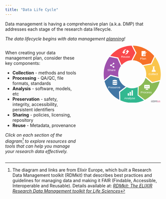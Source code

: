```yaml
---
title: "Data Life Cycle"
---
```


Data management is having a comprehensive plan (a.k.a. DMP) that addresses each stage of the research data lifecycle. 

*The data lifecycle begins with data management [planning](https://rdmkit.elixir-europe.org/planning)\!* 

:::: {.columns}
::: {.column width="50%"}
When creating your data management plan, consider these key components: 

* **Collection** *\-* methods and tools  
* **Processing** \- QA/QC, file formats, standards  
* **Analysis** \- software, models, etc  
* **Preservation** \- safety, integrity, accessibility, persistent identifiers  
* **Sharing** \- policies, licensing, repository  
* **Reuse** \- Metadata, provenance


*Click on each section of the diagram[^1] to explore resources and tools that can help you manage your research data effectively.*
:::
::: {.column width="10%"}
:::
::: {.column width="40%"}

```{=html}
<div class="main_rdm mt-5 d-flex justify-content-center">
    <svg version="1.1" id="data-life-cycle-index" xmlns="http://www.w3.org/2000/svg" xmlns:xlink="http://www.w3.org/1999/xlink" x="0px" y="0px" viewBox="0 0 250.9 251" xml:space="preserve" height="24em">
        <style type="text/css">
        .st0{fill:#FA484B;}
        .st5{fill:#F67028;}
        .st6{fill:#FAC54B;}
        .st4{fill:#8ABA56;}
        .st3{fill:#32B890;}
        .st2{fill:#4176A5;}
        .st7{fill:#9E51AD;}
        .st18{opacity:0.41;fill:#2A2E3D;}
        .st19{opacity:0.41;fill:#C23669;}
        .st1{fill:#FFFFFF; pointer-events: none;}
        .st8{font-family: 'Exo 2', sans-serif;}
        .st9{font-size:13.5px;}
        .st0,.st2,.st3,.st4,.st5,.st6,.st7 {transition: fill 0.3s;}
        .st0:hover,.st2:hover,.st3:hover,.st4:hover,.st5:hover,.st6:hover,.st7:hover {fill:#73757d;cursor: pointer;}
        text {pointer-events : none;}
        </style>
        <a href="https://rdmkit.elixir-europe.org/planning" id="link-to-planning2" target="_top" title="planning">
        <g id="PlanPath2">
            <path class="st5" d="M144.4,31.6l-16.6,32.3c17.5,0.7,33.2,8.6,44,20.9l35.7-7l14.6-32.4C199.6,18.3,166,0.8,128.2,0L144.4,31.6z" />
            <path class="st1" d="M166.7,24.1c0.3-0.4,0.8-0.6,1.4-0.6c4.7,0,9.4,0,14.1,0c0.5,0,1,0.2,1.4,0.6c0.3,0.3,0.4,0.7,0.4,1.2
            c0,1,0,2,0,3c-0.3,0.3-0.5,0.5-0.8,0.8c-2.6,2.6-5.3,5.3-7.9,7.9c-0.1,0.1-0.3,0.3-0.3,0.5c-0.4,1.6-0.8,3.1-1.2,4.7
            c0,0.2-0.1,0.4,0,0.5c0.1,0.2,0.4,0.3,0.7,0.3c1.6-0.4,3.2-0.8,4.7-1.3c0.2,0,0.3-0.1,0.4-0.3c1.5-1.5,3-3,4.5-4.5
            c0,2.5,0,5.1,0,7.6c0,0.4-0.1,0.8-0.3,1.1c-0.3,0.4-0.9,0.7-1.4,0.7c-4.7,0-9.4,0-14.1,0c-0.3,0-0.7,0-1-0.2
            c-0.3-0.2-0.6-0.4-0.7-0.8c-0.1-0.3-0.2-0.6-0.2-0.9c0-6.4,0-12.8,0-19.2C166.3,24.8,166.4,24.4,166.7,24.1z" />
            <path class="st1" d="M185.5,28.4c0.5-0.3,1.2-0.4,1.7-0.1c0.3,0.2,0.6,0.4,0.8,0.7c0.5,0.6,0.6,1.5,0.1,2.1
            c-0.1,0.2-0.3,0.4-0.5,0.5c-0.9-0.9-1.8-1.8-2.7-2.7C185.1,28.7,185.3,28.5,185.5,28.4z" />
            <path class="st1" d="M176.3,37.5c2.6-2.6,5.2-5.2,7.8-7.8c0.9,0.9,1.8,1.8,2.7,2.7c-2.6,2.6-5.2,5.2-7.8,7.8
            C178.1,39.3,177.2,38.4,176.3,37.5z" />
            <path class="st1" d="M175.8,38.6l0.1,0.1c0.7,0.7,1.3,1.3,2,2c-1,0.3-1.9,0.5-2.9,0.8C175.3,40.6,175.6,39.6,175.8,38.6z" />
        </g>
        </a>
        <a href="https://rdmkit.elixir-europe.org/collecting" id="link-to-collecting2" target="_top" title="collecting">
        <g id="CollectPath2">
            <path class="st6" d="M213.9,159.8l34.4-8.7c1.7-8.3,2.6-16.8,2.6-25.6c0-28.5-9.5-54.7-25.4-75.8L210.8,82l-35.6,7
            c7.5,10.2,11.9,22.8,11.9,36.4c0,3.7-0.3,7.3-1,10.8L213.9,159.8z" />
            <path class="st1" d="M215.4,91.9c0.2-0.4,0.6-0.6,1.1-0.6c2.3,0,4.7,0,7,0c0.4,0,0.8,0.2,1,0.5c0.4,0.5,0.3,1.2-0.1,1.6
            c-0.2,0.2-0.5,0.3-0.8,0.3c-0.2,0-0.5,0-0.7,0.1c-0.2,0.1-0.3,0.2-0.3,0.4c0,1.6,0,3.1,0,4.7c0,0.8,0.1,1.6,0.4,2.4
            c0.2,0.4,0.4,0.8,0.6,1.2c0.6,1.1,1.2,2.1,1.8,3.2c-3.7,0-7.4,0-11.1,0c0.7-1.2,1.4-2.5,2-3.7c0.3-0.5,0.5-1,0.6-1.6
            c0.1-0.5,0.2-1,0.2-1.5c0-1.6,0-3.2,0-4.8c0-0.3-0.3-0.5-0.5-0.5c-0.3,0-0.5,0-0.7-0.1c-0.3-0.1-0.5-0.3-0.6-0.5
            C215.2,92.8,215.2,92.3,215.4,91.9z" />
            <path class="st1" d="M213.8,106.8c4.1,0,8.2,0,12.4,0c0.7,1.3,1.5,2.6,2.2,3.9c0.2,0.3,0.3,0.6,0.4,0.9c0.3,1-0.4,2.2-1.4,2.6
            c-0.3,0.1-0.5,0.1-0.8,0.1c-4.4,0-8.8,0-13.2,0c-0.6,0-1.1-0.2-1.6-0.6c-0.5-0.5-0.8-1.4-0.6-2.1c0.1-0.3,0.2-0.5,0.4-0.8
            C212.3,109.4,213.1,108.1,213.8,106.8z" />
        </g>
        </a>
        <a href="https://rdmkit.elixir-europe.org/processing" id="link-to-processing2" target="_top" title="processing">
        <g id="ProcessPath2">
            <path class="st4" d="M211.7,165L184,141.6c-4.4,16.4-15.5,30.1-30.1,38.1l-1.1,36.3l28.3,21.5c31.9-16.2,56-45.6,65-81.1L211.7,165
            z" />
            <path class="st1" d="M179.4,172.2c0.1,0,0.2,0,0.4,0c7,0,14,0,21,0c0.3,0,0.6,0,0.8,0.1c0.5,0.2,0.7,0.7,0.7,1.2
            c0,4.3,0,8.6,0,12.8c0,0.4-0.1,0.7-0.3,1c-0.3,0.3-0.7,0.5-1.1,0.5c-7.1,0-14.1,0-21.2,0c-0.4,0-0.9-0.2-1.1-0.6
            c-0.2-0.3-0.3-0.6-0.3-0.9c0-4.3,0-8.5,0-12.8c0-0.4,0.1-0.8,0.4-1C178.9,172.4,179.1,172.3,179.4,172.2z M184.3,178
            c-0.3,0-0.7,0.2-1,0.4c-0.2,0.1-0.3,0.4-0.4,0.6c-0.4,0.6-0.4,1.4,0,2.1c0.4,0.6,1,0.9,1.6,1c0.5,0,1-0.1,1.4-0.4
            c0.1-0.1,0.2-0.1,0.3-0.3c0.3-0.5,0.5-1.1,0.4-1.6c-0.1-0.6-0.5-1.2-1.1-1.5C185.2,178,184.8,178,184.3,178z M195.4,178
            c-0.4,0.1-0.9,0.2-1.2,0.5c-0.3,0.4-0.5,0.8-0.5,1.3c-0.1,1,0.7,2,1.6,2.1c0.6,0.1,1.2-0.1,1.7-0.4c0.2-0.1,0.3-0.3,0.4-0.4
            c0.3-0.5,0.4-1.1,0.2-1.6c-0.1-0.4-0.3-0.7-0.6-1C196.5,178.1,195.9,177.9,195.4,178z M189.8,178c-0.3,0-0.5,0.1-0.8,0.3
            c-0.2,0.1-0.4,0.2-0.5,0.4c-0.4,0.6-0.5,1.3-0.3,1.9c0.2,0.6,0.6,1,1.2,1.3c0.6,0.3,1.3,0.1,1.9-0.2c0.1-0.1,0.3-0.1,0.4-0.3
            c0.3-0.4,0.5-0.9,0.4-1.5c0-0.7-0.5-1.5-1.2-1.8C190.6,178,190.2,178,189.8,178z" />
            <path class="st1" d="M184.3,179.1c0.3-0.1,0.6,0,0.9,0.1c0.2,0.1,0.3,0.3,0.3,0.5c0.1,0.3,0,0.7-0.3,1c-0.4,0.4-1.3,0.2-1.5-0.4
            C183.6,179.9,183.9,179.3,184.3,179.1z" />
            <path class="st1" d="M189.9,179.1c0.4-0.2,0.9,0.1,1.1,0.5c0.1,0.3,0.1,0.6,0,0.9c-0.2,0.3-0.5,0.4-0.8,0.4c-0.3,0-0.5-0.2-0.6-0.4
            c-0.2-0.3-0.3-0.7-0.1-1C189.4,179.3,189.7,179.2,189.9,179.1z" />
            <path class="st1" d="M195.3,179.1c0.3-0.1,0.7,0,1,0.2c0.2,0.2,0.3,0.5,0.3,0.7c0,0.4-0.4,0.8-0.8,0.9c-0.3,0-0.6-0.1-0.8-0.3
            c-0.2-0.2-0.3-0.5-0.2-0.8C194.8,179.5,195,179.2,195.3,179.1z" />
            <path class="st1" d="M186.8,189c0.9,0,1.7,0,2.6,0c1.3,0,2.7,0,4,0c0.2,0,0.5,0.1,0.5,0.4c0.3,0.9,0.6,1.9,0.9,2.8
            c0.1,0.2,0.1,0.4,0.3,0.6c0.1,0.1,0.3,0.1,0.4,0.1c0.7,0,1.4,0,2.1,0c0.2,0,0.4,0,0.5,0.2c0.3,0.3,0.1,0.7-0.2,0.8
            c-0.1,0-0.2,0-0.3,0c-5,0-10.1,0-15.1,0c-0.3,0-0.6-0.3-0.5-0.6c0-0.3,0.3-0.5,0.6-0.5c0.7,0,1.5,0,2.2,0c0.3,0,0.5-0.2,0.6-0.4
            c0.3-0.9,0.6-1.9,0.9-2.8c0.1-0.2,0.1-0.3,0.2-0.5C186.5,189,186.7,189,186.8,189z" />
        </g>
        </a>
        <a href="https://rdmkit.elixir-europe.org/analysing" id="link-to-analysing2" target="_top" title="analysing">
        <g id="AnalysePath2">
            <path class="st3" d="M149,218.3l1-36.2c-7.5,3.3-15.8,5.1-24.5,5.1c-8.5,0-16.6-1.7-24-4.9l-29.1,21.8l0.9,35.5
            c15.9,7.3,33.6,11.4,52.2,11.4c18.4,0,36-4,51.7-11.1L149,218.3z" />
            <path class="st1" d="M123.3,196c1.4,0,2.8,0,4.3,0c0.5,0,0.8,0.4,0.8,0.8c0,7.2,0,14.3,0,21.5c0,0.2-0.1,0.5-0.2,0.7
            c-0.2,0.2-0.4,0.3-0.6,0.3c-1.4,0-2.8,0-4.1,0c-0.3,0-0.5-0.1-0.7-0.3c-0.1-0.2-0.2-0.4-0.2-0.6c0-7.2,0-14.3,0-21.5
            C122.5,196.4,122.8,196,123.3,196z" />
            <path class="st1" d="M114.6,202.5c0.2,0,0.3,0,0.5,0c1.2,0,2.4,0,3.6,0c0.2,0,0.4,0,0.5,0.1c0.3,0.1,0.5,0.3,0.5,0.6
            c0,0.1,0,0.3,0,0.4c0,5,0,9.9,0,14.9c0,0.5-0.4,0.9-0.8,0.9c-1.3,0-2.6,0-3.9,0c-0.2,0-0.4,0-0.6-0.1c-0.3-0.1-0.5-0.4-0.5-0.8
            c0-5,0-10,0-15.1C114,202.9,114.2,202.6,114.6,202.5z" />
            <path class="st1" d="M106.3,208.7c1.4,0,2.9,0,4.3,0c0.4,0,0.8,0.4,0.8,0.8c0,2.9,0,5.8,0,8.8c0,0.3-0.1,0.6-0.4,0.8
            c-0.2,0.1-0.4,0.2-0.5,0.2c-1.2,0-2.5,0-3.7,0c-0.3,0-0.6,0-0.8-0.1c-0.3-0.1-0.4-0.5-0.4-0.8c0-2.8,0-5.7,0-8.5
            c0-0.2,0-0.4,0.1-0.6C105.6,209,105.9,208.7,106.3,208.7z" />
        </g>
        </a>
        <a href="https://rdmkit.elixir-europe.org/preserving" id="link-to-preserving2" target="_top" title="preserving">
        <g id="PreservePath2">
            <path class="st2" d="M67.6,201.7l29-21.8c-14.7-7.8-25.8-21.4-30.4-37.8L31,133L3.8,155.8c8.8,35.5,32.8,65.1,64.7,81.4L67.6,201.7
            z" />
            <path class="st1" d="M48.4,150.2c1.8,0,3.6,0.1,5.3,0.4c1,0.2,2.1,0.5,3.1,0.9c0.6,0.3,1.2,0.6,1.7,1c0.3,0.3,0.5,0.6,0.6,1
            c0,0.4-0.1,0.7-0.3,1c-0.3,0.4-0.8,0.8-1.3,1c-0.8,0.4-1.7,0.7-2.5,0.9c-1.4,0.4-2.9,0.5-4.4,0.6c-2.3,0.1-4.7,0-7-0.5
            c-1-0.2-1.9-0.5-2.8-0.9c-0.6-0.3-1.1-0.6-1.5-1.1c-0.2-0.3-0.4-0.7-0.4-1c0-0.4,0.3-0.8,0.6-1.1c0.7-0.6,1.5-0.9,2.4-1.2
            c1.2-0.4,2.5-0.6,3.8-0.8C46.6,150.3,47.5,150.3,48.4,150.2z" />
            <path class="st1" d="M38.9,157.1c1.2,0.8,2.6,1.2,4,1.5c2.1,0.5,4.3,0.6,6.4,0.6c1,0,2-0.1,3.1-0.2c2-0.2,4-0.6,5.8-1.4
            c0.4-0.2,0.7-0.3,1-0.6c0,1.4,0,2.8,0,4.2c0,0.3-0.1,0.7-0.3,0.9c-0.3,0.4-0.7,0.7-1.2,0.9c-0.3,0.2-0.5,0.3-0.8,0.4
            c-1.6,0.6-3.3,0.9-4.9,1.1c-1.9,0.2-3.8,0.2-5.7,0c-1.3-0.1-2.5-0.3-3.7-0.7c-1-0.3-2-0.6-2.8-1.3c-0.3-0.3-0.7-0.6-0.8-1
            c0-0.1,0-0.3,0-0.4C38.9,159.8,38.9,158.4,38.9,157.1z" />
            <path class="st1" d="M38.9,164.8c0.5,0.3,1,0.5,1.6,0.8c1.9,0.7,3.9,1.1,5.9,1.2c1.9,0.1,3.7,0.1,5.6,0c1.9-0.2,3.9-0.5,5.7-1.2
            c0.5-0.2,1.1-0.5,1.6-0.8c0,1.4,0,2.8,0,4.2c0,0.2,0,0.3-0.1,0.5c-0.1,0.4-0.4,0.6-0.7,0.9c-0.7,0.6-1.6,0.9-2.4,1.2
            c-0.6,0.2-1.3,0.4-1.9,0.5c-1.1,0.2-2.2,0.3-3.3,0.4c-0.9,0.1-1.8,0-2.7,0c-1.8-0.1-3.6-0.3-5.4-0.7c-1-0.3-2.1-0.7-3-1.4
            c-0.3-0.2-0.5-0.5-0.7-0.8c-0.1-0.3-0.1-0.6-0.1-0.8C38.9,167.4,38.9,166.1,38.9,164.8z" />
        </g>
        </a>
        <a href="https://rdmkit.elixir-europe.org/sharing" id="link-to-sharing2" target="_top" title="sharing">
        <g id="SharePath2">
            <path class="st7" d="M29.8,127.8l35.1,9c-0.7-3.7-1.1-7.5-1.1-11.4c0-13.4,4.3-25.9,11.6-36L60.6,56.3l-34.8-7
            C9.6,70.4,0,96.8,0,125.5c0,8.6,0.9,17,2.5,25.1L29.8,127.8z" />
            <path class="st1" d="M42.7,75c0.7-0.1,1.5-0.1,2.2,0.3c1,0.4,1.7,1.3,2,2.3c0.2,0.6,0.1,1.4-0.1,2c-0.4,1.1-1.3,2-2.4,2.4
            c-0.4,0.1-0.8,0.1-1.3,0.1c-0.6-0.1-1.1-0.2-1.6-0.5c-1.1,0.6-2.2,1.2-3.3,1.8c-0.2,0.1-0.3,0.2-0.5,0.3c-0.8,0.4-1.5,0.9-2.3,1.3
            c0.1,0.4,0.2,0.8,0.2,1.2c0,0.4-0.1,0.8-0.2,1.1c0.8,0.4,1.5,0.9,2.3,1.3c0.2,0.1,0.3,0.2,0.5,0.3c1,0.6,2,1.1,3,1.7
            c0.5-0.4,1.1-0.7,1.8-0.7c0.8-0.1,1.6,0.1,2.3,0.5c1,0.6,1.7,1.7,1.7,2.8c0,0.7-0.1,1.4-0.4,1.9c-0.3,0.6-0.8,1.1-1.4,1.4
            c-0.3,0.2-0.7,0.3-1,0.4c-0.6,0.1-1.3,0.1-1.9-0.2c-0.5-0.2-0.9-0.4-1.3-0.8c-0.6-0.5-1-1.3-1.1-2.1c-0.1-0.6,0-1.2,0.2-1.8
            c-0.7-0.4-1.4-0.8-2.2-1.2c-0.4-0.2-0.7-0.4-1-0.5c-0.8-0.5-1.7-0.9-2.5-1.4c-0.5,0.4-1.1,0.7-1.7,0.8c-0.8,0.2-1.7,0-2.5-0.4
            c-0.6-0.4-1.1-0.9-1.4-1.5c-0.4-0.7-0.5-1.5-0.3-2.3c0.1-0.6,0.4-1.1,0.7-1.6c0.4-0.5,1-0.9,1.7-1.2c0.6-0.2,1.3-0.3,2-0.1
            c0.6,0.1,1.1,0.4,1.5,0.8c1.1-0.6,2.2-1.2,3.3-1.8c0.1-0.1,0.3-0.1,0.4-0.2c0.7-0.4,1.4-0.8,2.2-1.2c-0.7-1.3-0.4-3.1,0.7-4.1
            C41.4,75.5,42,75.2,42.7,75z" />
        </g>
        </a>
        <a href="https://rdmkit.elixir-europe.org/reusing" id="link-to-reusing2" target="_top" title="reusing">
        <g id="ReusePath2">
            <path class="st0" d="M63.9,52.1l14.9,33.1c10.7-12.4,26.2-20.5,43.6-21.3l16.7-32.3L122.9,0C85.3,0.8,51.7,18.1,29.2,45L63.9,52.1z
            " />
            <path class="st1" d="M92.5,17.4c2-0.9,4.1-1.3,6.3-1.3c0.2,0,0.4,0.1,0.5,0.3c0.2,0.2,0.2,0.6,0,0.8c-0.1,0.2-0.4,0.3-0.6,0.4
            c-0.4,0.2-0.8,0.3-1.1,0.5c-0.3,0.2-0.6,0.3-0.9,0.5c-0.6,0.4-1.2,0.8-1.7,1.2c-0.8,0.7-1.5,1.4-2,2.3c-1,1.5-1.6,3.2-1.8,5
            c1.1,0,2.2,0,3.3,0c0.3,0,0.5,0.1,0.6,0.4c0.1,0.2,0.1,0.4,0,0.6c-0.1,0.2-0.3,0.4-0.5,0.6c-1.9,2.1-3.9,4.3-5.8,6.4
            c-0.2,0.2-0.5,0.3-0.8,0.2c-0.1-0.1-0.2-0.2-0.3-0.3c-1.9-2.1-3.9-4.3-5.8-6.5c-0.2-0.2-0.5-0.5-0.4-0.8c0-0.4,0.3-0.7,0.7-0.7
            c1.1,0,2.3,0,3.4,0c0.2-1.9,0.8-3.7,1.8-5.2C88.7,20,90.5,18.4,92.5,17.4z" />
            <path class="st1" d="M104.5,19.1c0.3-0.3,0.8-0.3,1,0c2,2.2,3.9,4.4,5.9,6.5c0.2,0.2,0.5,0.5,0.4,0.8c0,0.4-0.4,0.7-0.7,0.7
            c-1.1,0-2.3,0-3.4,0c-0.2,2.3-1.1,4.4-2.5,6.2c-1.3,1.7-3.2,3-5.2,3.8c-0.6,0.2-1.2,0.4-1.8,0.6c-1.2,0.3-2.4,0.4-3.7,0.4
            c-0.4,0-0.7-0.5-0.6-0.9c0.1-0.1,0.1-0.3,0.3-0.4c0.5-0.3,1.1-0.5,1.6-0.8c0.6-0.4,1.3-0.7,1.9-1.2c0.9-0.7,1.7-1.5,2.4-2.4
            c0.5-0.7,0.9-1.5,1.3-2.3c0.4-1,0.7-2,0.8-3.1c-1.1,0-2.3,0-3.5,0c-0.4,0-0.8-0.4-0.7-0.8c0-0.3,0.3-0.5,0.5-0.8
            C100.6,23.4,102.6,21.2,104.5,19.1z" />
        </g>
        </a>
        <g id="RDMkit_logo">
        <path class="st18" d="M233.5,240c0.6,0,0.9,0.3,0.9,0.9l0.3,7.6h-2.4L232,242h-0.2l-0.8,4.4c-0.1,0.5-0.4,0.8-1,0.8h-1.4
            c-0.6,0-0.9-0.3-1-0.8l-0.9-4.4h-0.2l-0.2,6.6h-2.4l0.3-7.6c0-0.6,0.3-0.9,0.9-0.9h2.3c0.6,0,0.9,0.3,1,0.8l0.6,3.4
            c0,0.2,0.1,0.4,0.1,0.6c0,0.2,0,0.4,0.1,0.6h0.1c0-0.2,0-0.4,0.1-0.6c0-0.2,0-0.4,0.1-0.6l0.6-3.4c0.1-0.6,0.4-0.8,1-0.8H233.5z" />
        <path class="st19" d="M239.6,248.5h2.7l-1.4-2.4c-0.1-0.2-0.2-0.3-0.3-0.5c-0.1-0.1-0.2-0.2-0.3-0.3v0c0.1-0.1,0.2-0.2,0.3-0.3
            c0.1-0.1,0.2-0.3,0.3-0.4l1.2-1.9h-2.6l-1.1,1.9H238c0-0.1,0-0.2,0-0.2c0-0.3,0.1-0.6,0.1-0.9V240h-2.4v8.6h2.4v-1.6
            c0-0.3,0-0.5-0.1-0.8c0,0,0-0.1,0-0.1h0.3L239.6,248.5z" />
        <path class="st19" d="M243,242.1h1.1c0.5,0,0.7-0.3,0.7-0.8v-0.6c0-0.5-0.2-0.8-0.7-0.8H243c-0.5,0-0.7,0.3-0.7,0.8v0.6
            C242.3,241.8,242.5,242.1,243,242.1z" />
        <path class="st19" d="M249.1,244.2v-1.4h-1.4v-1.5h-2.4v1.5l-3.1,0v5.7h2.3v-4.3l0.8,0l0,2.8c0,0.5,0.2,0.9,0.5,1.2
            c0.3,0.3,0.8,0.4,1.3,0.4c0.2,0,0.4,0,0.6,0s0.5-0.1,0.7-0.1c0.2,0,0.4-0.1,0.6-0.2l-0.3-1.5h-0.6c-0.2,0-0.3,0-0.4-0.1
            c-0.1-0.1-0.1-0.2-0.1-0.3v-2.1H249.1z" />
        <path class="st18" d="M215,245.9c-0.1-0.3-0.2-0.6-0.3-0.8c-0.1-0.2-0.3-0.3-0.5-0.4c-0.2-0.1-0.3-0.1-0.5-0.1v-0.1
            c0.4,0,0.8-0.2,1-0.4c0.2-0.2,0.4-0.4,0.5-0.7c0.1-0.3,0.2-0.6,0.2-0.9c0-0.7-0.1-1.2-0.4-1.5s-0.6-0.6-1.2-0.8
            c-0.5-0.2-1.2-0.2-2-0.2c-0.6,0-1,0-1.4,0s-0.8,0-1.1,0c-0.1,0-0.3,0-0.4,0l1.9,1.4c0.7-0.5,1.7-0.3,2.1,0.4
            c0.5,0.7,0.3,1.7-0.4,2.1c-0.7,0.5-1.7,0.3-2.1-0.4c-0.2-0.3-0.3-0.6-0.3-0.9c0-0.1,0-0.3,0.1-0.4l-1.9-1.4v7.7h2.6v-3.1
            c0.2,0,0.5,0,0.8,0c0.2,0,0.4,0,0.5,0.1c0.1,0.1,0.2,0.2,0.2,0.5l0.5,2.5h2.8L215,245.9z" />
        <circle class="st19" cx="211.5" cy="242.7" r="0.6" />
        <path class="st18" d="M223.3,242.1c-0.1-0.6-0.4-1-0.7-1.3c-0.3-0.3-0.7-0.5-1.2-0.7c-0.5-0.1-1.1-0.2-1.8-0.2c-0.7,0-1.3,0-1.9,0
            s-1.1,0.1-1.6,0.1v8.3c0.5,0,1.1,0.1,1.7,0.1c0.6,0,1.2,0,1.9,0c0.7,0,1.3-0.1,1.8-0.2c0.5-0.1,0.9-0.4,1.2-0.7
            c0.3-0.3,0.5-0.8,0.7-1.3c0.1-0.6,0.2-1.3,0.2-2.1C223.5,243.4,223.4,242.7,223.3,242.1z M220.6,245.7c-0.1,0.3-0.2,0.6-0.3,0.7
            s-0.4,0.2-0.7,0.2c-0.3,0-0.6,0-0.9,0v-4.8h0.9c0.3,0,0.5,0.1,0.7,0.2s0.3,0.4,0.3,0.7c0.1,0.3,0.1,0.8,0.1,1.5
            C220.7,244.9,220.7,245.4,220.6,245.7z" />
        </g>
        <text transform="matrix(1 0 0 1 16.4197 111.8653)" class="st1 st8 st9">Share</text>
        <text transform="matrix(1 0 0 1 76.3974 53.4992)" class="st1 st8 st9">Reuse</text>
        <text transform="matrix(1 0 0 1 19.2957 187.4998)" class="st1 st8 st9">Preserve</text>
        <text transform="matrix(1 0 0 1 90.1372 234.4302)" class="st1 st8 st9">Analyse</text>
        <text transform="matrix(1 0 0 1 162.3473 208.6529)" class="st1 st8 st9">Process</text>
        <text transform="matrix(1 0 0 1 159.7342 61.5168)" class="st1 st8 st9">Plan</text>
        <text transform="matrix(1 0 0 1 197.0817 128.9797)" class="st1 st8 st9">Collect</text>
    </svg>
</div>
```
:::
::::

[^1]: The diagram and links are from Elixir Europe, which built a Research Data Management toolkit (RDMkit) that describes best practices and guidelines for managing data and making it FAIR (Findable, Accessible, Interoperable and Reusable). Details available at: *[RDMkit: The ELIXIR Research Data Management toolkit for Life Sciences](https://rdmkit.elixir-europe.org)*